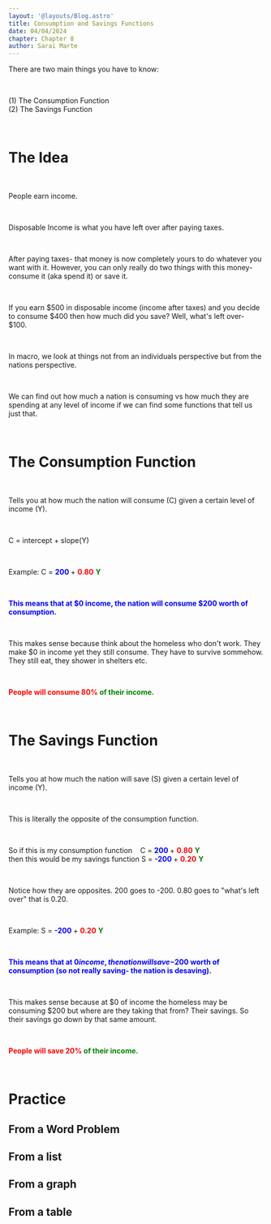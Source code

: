 ```yaml
---
layout: '@layouts/Blog.astro'
title: Consumption and Savings Functions 
date: 04/04/2024
chapter: Chapter 8
author: Sarai Marte
---
```


<span style= "font-family: var(--primaryFont);">

There are two main things you have to know: 

&nbsp;&nbsp;&nbsp;&nbsp;

<li style="list-style:none">(1) The Consumption Function</li>
<li style="list-style:none">(2) The Savings Function </li>

&nbsp;&nbsp;&nbsp;&nbsp;


# The Idea

&nbsp;&nbsp;&nbsp;&nbsp;

People earn income.

&nbsp;&nbsp;&nbsp;&nbsp;

Disposable Income is what you have left over after paying taxes.

&nbsp;&nbsp;&nbsp;&nbsp;

After paying taxes- that money is now completely yours to do whatever you want with it. However, you can only  really do two things with this money- consume it (aka spend it) or save it.

&nbsp;&nbsp;&nbsp;&nbsp;

If you earn $500 in disposable income (income after taxes) and you decide to consume $400 then how much did you save? Well, what's left over- $100.

&nbsp;&nbsp;&nbsp;&nbsp;

In macro, we look at things not from an individuals perspective but from the nations perspective. 

&nbsp;&nbsp;&nbsp;&nbsp;

We can find out how much a nation is consuming vs how much they are spending at any level of income if we can find some functions that tell us just that.

&nbsp;&nbsp;&nbsp;&nbsp;

# The Consumption Function

&nbsp;&nbsp;&nbsp;&nbsp;

Tells you at how much the nation will consume (C) given a certain level of income (Y).

&nbsp;&nbsp;&nbsp;&nbsp;

C = intercept + slope(Y)

&nbsp;&nbsp;&nbsp;&nbsp;

Example: 
C = <span style = "color:blue"> <b> 200 </b> </span> + <span style = "color:red"><b>0.80</b></span> <span style = "color:green"> <b>Y</b> </span>

&nbsp;&nbsp;&nbsp;&nbsp;

**<span style = "color:blue">This means that at $0 income, the nation will consume $200 worth of consumption. </span>**

&nbsp;&nbsp;&nbsp;&nbsp;

This makes sense because think about the homeless who don't work. They make $0 in income yet they still consume. They have to survive sommehow. They still eat, they shower in shelters etc.

&nbsp;&nbsp;&nbsp;&nbsp;

**<span style = "color:red"> People will consume 80% </span> <span style = "color:green"> of their income. </span>**

&nbsp;&nbsp;&nbsp;&nbsp;

# The Savings Function

&nbsp;&nbsp;&nbsp;&nbsp;

Tells you at how much the nation will save (S) given a certain level of income (Y).

&nbsp;&nbsp;&nbsp;&nbsp;

This is literally the opposite of the consumption function. 

&nbsp;&nbsp;&nbsp;&nbsp;

So if this is my consumption function &nbsp;&nbsp; C = <span style = "color:blue"> <b> 200 </b> </span> + <span style = "color:red"><b>0.80</b></span> <span style = "color:green"> <b>Y</b> </span>  
then this would be my savings function S = <span style = "color:blue"> <b> -200 </b> </span> + <span style = "color:red"><b>0.20</b></span> <span style = "color:green"> <b>Y</b> </span>  

&nbsp;&nbsp;&nbsp;&nbsp;

Notice how they are opposites. 200 goes to -200. 0.80 goes to "what's left over" that is 0.20.

&nbsp;&nbsp;&nbsp;&nbsp;

Example: 
S = <span style = "color:blue"> <b> -200 </b> </span> + <span style = "color:red"><b>0.20</b></span> <span style = "color:green"> <b>Y</b> </span>

&nbsp;&nbsp;&nbsp;&nbsp;

**<span style = "color:blue">This means that at $0 income, the nation will save -$200 worth of consumption (so not really saving- the nation is desaving).</span>**

&nbsp;&nbsp;&nbsp;&nbsp;

This makes sense because at $0 of income the homeless may be consuming $200 but where are they taking that from? Their savings. So their savings go down by that same amount.

&nbsp;&nbsp;&nbsp;&nbsp;

**<span style = "color:red"> People will save 20% </span> <span style = "color:green"> of their income. </span>**

&nbsp;&nbsp;&nbsp;&nbsp;

# Practice 

## From a Word Problem

## From a list

## From a graph

## From a table


</span>
